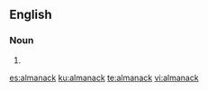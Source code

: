 ==English==

===Noun===
{{en-noun}}
# {{alternative spelling of|almanac}}

[[es:almanack]]
[[ku:almanack]]
[[te:almanack]]
[[vi:almanack]]